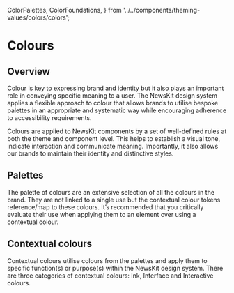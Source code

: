   ColorPalettes,
  ColorFoundations,
} from '../../components/theming-values/colors/colors';


# Colours

## Overview

Colour is key to expressing brand and identity but it also plays an important role in conveying specific meaning to a user.
The NewsKit design system applies a flexible approach to colour that allows brands to utilise bespoke palettes in an appropriate
and systematic way while encouraging adherence to accessibility requirements.

Colours are applied to NewsKit components by a set of well-defined rules at both the theme and component level. This helps to establish a visual tone,
indicate interaction and communicate meaning. Importantly, it also allows our brands to maintain their identity and distinctive styles.

## Palettes

The palette of colours are an extensive selection of all the colours in the brand. They are not linked to a single use but the contextual colour tokens reference/map to these colours.
It’s recommended that you critically evaluate their use when applying them to an element over using a contextual colour.

<ColorPalettes />

## Contextual colours

Contextual colours utilise colours from the palettes and apply them to specific function(s) or purpose(s) within the NewsKit design system. There are three categories of contextual colours: Ink, Interface and Interactive colours.

<ColorFoundations />
